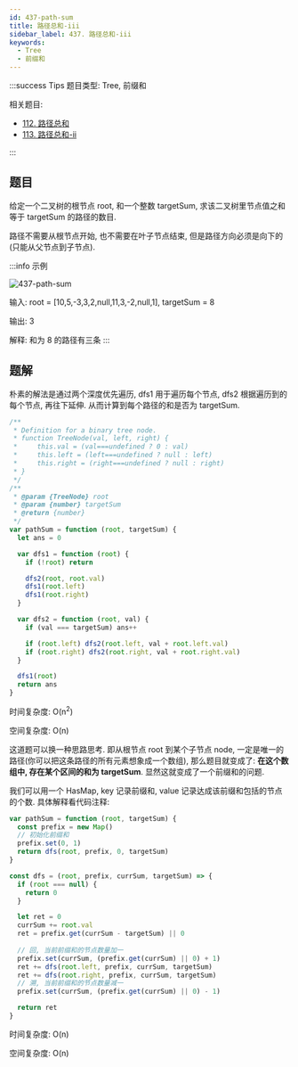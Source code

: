 ```yaml
---
id: 437-path-sum
title: 路径总和-iii
sidebar_label: 437. 路径总和-iii
keywords:
  - Tree
  - 前缀和
---
```


:::success Tips
题目类型: Tree, 前缀和

相关题目:

- [112. 路径总和](/leetcode/easy/112-has-path-sum)
- [113. 路径总和-ii](/leetcode/medium/113-path-sum)

:::

## 题目

给定一个二叉树的根节点 root, 和一个整数 targetSum, 求该二叉树里节点值之和等于 targetSum 的路径的数目.

路径不需要从根节点开始, 也不需要在叶子节点结束, 但是路径方向必须是向下的(只能从父节点到子节点).

:::info 示例

![437-path-sum](../../static/img/437-path-sum.jpg)

输入: root = [10,5,-3,3,2,null,11,3,-2,null,1], targetSum = 8

输出: 3

解释: 和为 8 的路径有三条
:::

## 题解


<Tabs>
  <TabItem value="JavaScript - 朴素解法" label="JavaScript - 朴素解法" default>

朴素的解法是通过两个深度优先遍历, dfs1 用于遍历每个节点, dfs2 根据遍历到的每个节点, 再往下延伸. 从而计算到每个路径的和是否为 targetSum.

```ts
/**
 * Definition for a binary tree node.
 * function TreeNode(val, left, right) {
 *     this.val = (val===undefined ? 0 : val)
 *     this.left = (left===undefined ? null : left)
 *     this.right = (right===undefined ? null : right)
 * }
 */
/**
 * @param {TreeNode} root
 * @param {number} targetSum
 * @return {number}
 */
var pathSum = function (root, targetSum) {
  let ans = 0

  var dfs1 = function (root) {
    if (!root) return

    dfs2(root, root.val)
    dfs1(root.left)
    dfs1(root.right)
  }

  var dfs2 = function (root, val) {
    if (val === targetSum) ans++

    if (root.left) dfs2(root.left, val + root.left.val)
    if (root.right) dfs2(root.right, val + root.right.val)
  }

  dfs1(root)
  return ans
}
```

时间复杂度: O(n<sup>2</sup>)

空间复杂度: O(n)

</TabItem>
<TabItem value="JavaScript - 前缀和" label="JavaScript - 前缀和">

这道题可以换一种思路思考. 即从根节点 root 到某个子节点 node, 一定是唯一的路径(你可以把这条路径的所有元素想象成一个数组), 那么题目就变成了: **在这个数组中, 存在某个区间的和为 targetSum**. 显然这就变成了一个前缀和的问题.

我们可以用一个 HasMap, key 记录前缀和, value 记录达成该前缀和包括的节点的个数. 具体解释看代码注释:

```ts
var pathSum = function (root, targetSum) {
  const prefix = new Map()
  // 初始化前缀和
  prefix.set(0, 1)
  return dfs(root, prefix, 0, targetSum)
}

const dfs = (root, prefix, currSum, targetSum) => {
  if (root === null) {
    return 0
  }

  let ret = 0
  currSum += root.val
  ret = prefix.get(currSum - targetSum) || 0
  
  // 回, 当前前缀和的节点数量加一
  prefix.set(currSum, (prefix.get(currSum) || 0) + 1)
  ret += dfs(root.left, prefix, currSum, targetSum)
  ret += dfs(root.right, prefix, currSum, targetSum)
  // 溯, 当前前缀和的节点数量减一
  prefix.set(currSum, (prefix.get(currSum) || 0) - 1)

  return ret
}
```

时间复杂度: O(n)

空间复杂度: O(n)

</TabItem>
</Tabs>
